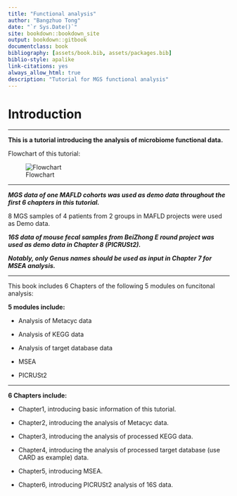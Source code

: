 ```yaml
--- 
title: "Functional analysis"
author: "Bangzhuo Tong"
date: "`r Sys.Date()`"
site: bookdown::bookdown_site
output: bookdown::gitbook
documentclass: book
bibliography: [assets/book.bib, assets/packages.bib]
biblio-style: apalike
link-citations: yes
always_allow_html: true
description: "Tutorial for MGS functional analysis"
---
```


# Introduction

---

**This is a tutorial introducing the analysis of microbiome functional data.**

Flowchart of this tutorial:  

![Flowchart](./flowcharts/FlowChart_index.jpg)  

---

_**MGS data of one MAFLD cohorts was used as demo data throughout the first 6 chapters in this tutorial.**_  

8 MGS samples of 4 patients from 2 groups in MAFLD projects were used as Demo data.  

_**16S data of mouse fecal samples from BeiZhong E round project was used as demo data in Chapter 8 (PICRUSt2).**_  

_**Notably, only Genus names should be used as input in Chapter 7 for MSEA analysis.**_  

---

This book includes 6 Chapters of the following 5 modules on funcitonal analysis:  

**5 modules include:**  

- Analysis of Metacyc data  

- Analysis of KEGG data  

- Analysis of target database data  

- MSEA  

- PICRUSt2  

---

**6 Chapters include:**  

- Chapter1, introducing basic information of this tutorial.  

- Chapter2, introducing the analysis of Metacyc data.  

- Chapter3, introducing the analysis of processed KEGG data.  

- Chapter4, introducing the analysis of processed target database (use CARD as example) data.  

- Chapter5, introducing MSEA.  

- Chapter6, introducing PICRUSt2 analysis of 16S data.  